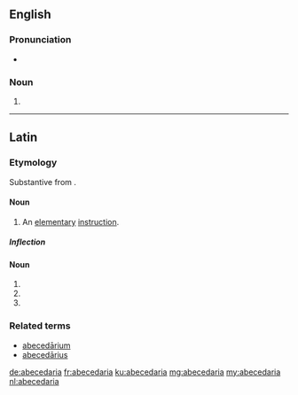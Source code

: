 ==English==

===Pronunciation===
* {{a|US}} {{IPA|/ˌeɪ.bi.ˌsi.ˈdæɹ.i.ə/|lang=en}}

===Noun===
{{head|en|noun plural form}}

# {{plural of|abecedarium|lang=en}}

----

==Latin==

===Etymology===
Substantive from {{m|la|abecedārius||alphabetical}}.

====Noun====
{{la-noun|abecedāria||abecedāriae|f|first}}

# An [[elementary]] [[instruction]].

=====Inflection=====
{{la-decl-1st|abecedāri}}

====Noun====
{{la-noun-form|abecedāria}}

# {{inflection of|abecedārium||nom|p|lang=la}}
# {{inflection of|abecedārium||acc|p|lang=la}}
# {{inflection of|abecedārium||voc|p|lang=la}}

===Related terms===
* [[abecedarium|abecedārium]]
* [[abecedarius|abecedārius]]

[[de:abecedaria]]
[[fr:abecedaria]]
[[ku:abecedaria]]
[[mg:abecedaria]]
[[my:abecedaria]]
[[nl:abecedaria]]